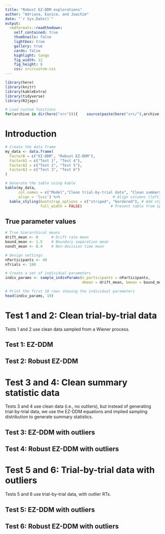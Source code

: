 ```yaml
---
title: "Robust EZ-DDM explorations"
author: "Adriana, Eunice, and Joachim"
date: "`r Sys.Date()`"
output:
  rmdformats::readthedown:
    self_contained: true
    thumbnails: false
    lightbox: true
    gallery: true
    cards: false
    highlight: tango
    fig_width: 12 
    fig_height: 8 
    css: src/custom.css
---
```


```r
library(here)
library(knitr)
library(kableExtra) 
library(tidyverse)
library(R2jags)

# Load custom functions
for(archive in dir(here("src"))){    source(paste(here("src/"),archive,sep=""))     }
```

# Introduction

```r
# Create the data frame
my_data <- data.frame(
  FactorB = c("EZ-DDM", "Robust EZ-DDM"),
  FactorA1 = c("Test 1", "Test 4"),
  FactorA2 = c("Test 2", "Test 5"),
  FactorA3 = c("Test 3", "Test 6")
)

# Generate the table using kable
kable(my_data, 
      col.names = c("Model","Clean trial-by-trial data", "Clean summary statistic data", "Trial-by-trial data with outliers"), # Set column names, empty for the first
      align = 'lccc') %>%                        # Align columns (left, center, center)
  kable_styling(bootstrap_options = c("striped", "bordered"), # Add styling
                full_width = FALSE)             # Prevent table from spanning full page width
```


## True parameter values

```r
# True hierarchical means
drift_mean <- 0      # Drift rate mean
bound_mean <- 1.5    # Boundary separation mean
nondt_mean <- 0.4    # Non-decision time mean

# Design settings
nParticipants <- 40
nTrials <- 160
```

```r
# Create a set of individual parameters
indiv_params <- sample_indivParams(n_participants = nParticipants, 
                                   dmean = drift_mean, bmean = bound_mean, nmean = nondt_mean)

# Print the first 10 rows showing the individual parameters
head(indiv_params, 10)
```


# Test 1 and 2: Clean trial-by-trial data

Tests 1 and 2 use clean data sampled from a Wiener process.

## Test 1: EZ-DDM

## Test 2: Robust EZ-DDM

# Test 3 and 4: Clean summary statistic data

Tests 3 and 4 use clean data (i.e., no outliers), but instead of generating trial-by-trial data, we use the EZ-DDM equations and implied sampling distribution to generate summary statistics.

## Test 3: EZ-DDM with outliers

## Test 4: Robust EZ-DDM with outliers

# Test 5 and 6: Trial-by-trial data with outliers

Tests 5 and 6 use trial-by-trial data, with outlier RTs.

## Test 5: EZ-DDM with outliers

## Test 6: Robust EZ-DDM with outliers

